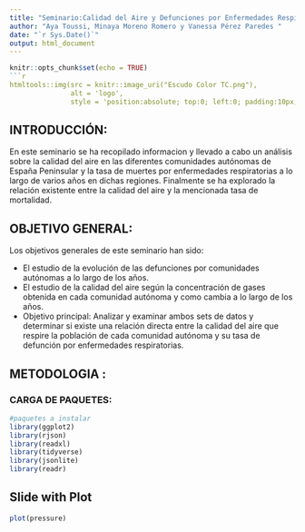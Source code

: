 ```yaml
---
title: "Seminario:Calidad del Aire y Defunciones por Enfermedades Respiratorias"
author: "Aya Toussi, Minaya Moreno Romero y Vanessa Pérez Paredes "
date: "`r Sys.Date()`"
output: html_document
---
```


```r
knitr::opts_chunk$set(echo = TRUE)
```r
htmltools::img(src = knitr::image_uri("Escudo Color TC.png"), 
               alt = 'logo', 
               style = 'position:absolute; top:0; left:0; padding:10px; width:100px; height:100px;')
```


## INTRODUCCIÓN:
En este seminario se ha recopilado informacion y llevado a cabo un análisis sobre la calidad del aire en las diferentes comunidades autónomas de España Peninsular y la tasa de muertes por enfermedades respiratorias a lo largo de varios años en dichas regiones. Finalmente se ha explorado la relación existente entre la calidad del aire y la mencionada tasa de mortalidad.

## OBJETIVO GENERAL:
Los objetivos generales de este seminario han sido:

- El estudio de la evolución de las defunciones por comunidades autónomas a lo largo de los años.
- El estudio de la calidad del aire según la concentración de gases obtenida en cada comunidad autónoma y como cambia a lo largo de los años.
- Objetivo principal: Analizar y examinar ambos sets de datos y determinar si existe una relación directa entre la calidad del aire que respire la población de cada comunidad autónoma y su tasa de defunción por enfermedades respiratorias.

## METODOLOGIA :




### CARGA DE PAQUETES:

```r
#paquetes a instalar
library(ggplot2)
library(rjson)
library(readxl)
library(tidyverse)
library(jsonlite)
library(readr)
```


## Slide with Plot

```r
plot(pressure)
```

